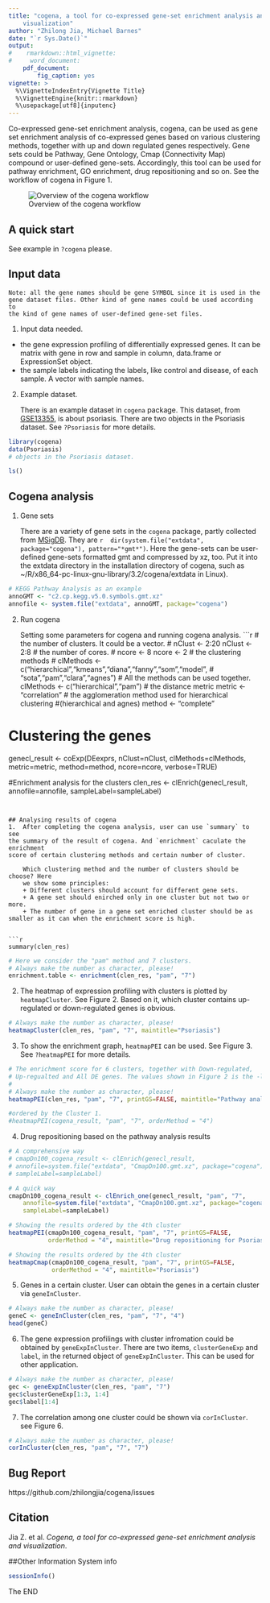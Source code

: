 ```yaml
---
title: "cogena, a tool for co-expressed gene-set enrichment analysis and 
    visualization"
author: "Zhilong Jia, Michael Barnes"
date: "`r Sys.Date()`"
output:
#    rmarkdown::html_vignette:
#     word_document:
    pdf_document:
        fig_caption: yes
vignette: >
  %\VignetteIndexEntry{Vignette Title}
  %\VignetteEngine{knitr::rmarkdown}
  %\usepackage[utf8]{inputenc}
---
```


Co-expressed gene-set enrichment analysis, cogena, can be used as gene set 
enrichment analysis of co-expressed genes based on various clustering methods,
together with up and down regulated genes respectively. Gene sets could 
be Pathway, Gene Ontology, Cmap (Connectivity Map) compound or user-defined 
gene-sets. Accordingly, this tool can be used for pathway enrichment, 
GO enrichment, drug repositioning and so on. See the workflow
of cogena in Figure 1.


![Overview of the cogena workflow](Cogena_workflow.png)

## A quick start
See example in `?cogena` please.

## Input data
    Note: all the gene names should be gene SYMBOL since it is used in the 
    gene dataset files. Other kind of gene names could be used according to 
    the kind of gene names of user-defined gene-set files.

1. Input data needed.

- the gene expression profiling of differentially expressed genes. It can be 
matrix with gene in row and sample in column, data.frame or ExpressionSet 
object.
- the sample labels indicating the labels, like control and disease, of each 
sample. A vector with sample names.

2. Example dataset.

    There is an example dataset in `cogena` package. This dataset, from 
    [GSE13355](http://www.ncbi.nlm.nih.gov/geo/query/acc.cgi?acc=GSE13355), 
    is about psoriasis. There are two objects in the Psoriasis dataset. 
    See `?Psoriasis` for more details.

```r
library(cogena)
data(Psoriasis)
# objects in the Psoriasis dataset.
```

```r
ls()
```

## Cogena analysis

1.  Gene sets

    There are a variety of gene sets in the `cogena` package, partly collected from 
    [MSigDB](http://www.broadinstitute.org/gsea/msigdb/index.jsp). They are 
    `r  dir(system.file("extdata", package="cogena"), pattern="*gmt*")`. Here
    the gene-sets can be user-defined gene-sets formatted gmt and compressed by xz, too. 
    Put it into the extdata directory in the installation directory of
    cogena, such as ~/R/x86_64-pc-linux-gnu-library/3.2/cogena/extdata in Linux). 

```r
# KEGG Pathway Analysis as an example
annoGMT <- "c2.cp.kegg.v5.0.symbols.gmt.xz"
annofile <- system.file("extdata", annoGMT, package="cogena")
```

2. Run cogena

    Setting some parameters for cogena and running cogena analysis.
```r
# the number of clusters. It could be a vector.
# nClust <- 2:20
nClust <- 2:8
# the number of cores.
# ncore <- 8
ncore <- 2
# the clustering methods
# clMethods <- c("hierarchical","kmeans","diana","fanny","som","model",
# "sota","pam","clara","agnes") # All the methods can be used together.
clMethods <- c("hierarchical","pam")
# the distance metric
metric <- "correlation"
# the agglomeration method used for hierarchical clustering 
#(hierarchical and agnes)
method <- "complete"

# Clustering the genes
genecl_result <- coExp(DEexprs, nClust=nClust, clMethods=clMethods, 
                       metric=metric, method=method, ncore=ncore, verbose=TRUE)

#Enrichment analysis for the clusters
clen_res <- clEnrich(genecl_result, annofile=annofile, sampleLabel=sampleLabel)
```


## Analysing results of cogena
1.  After completing the cogena analysis, user can use `summary` to see 
the summary of the result of cogena. And `enrichment` caculate the enrichment 
score of certain clustering methods and certain number of cluster.

    Which clustering method and the number of clusters should be choose? Here 
    we show some principles:
    + Different clusters should account for different gene sets.
    + A gene set should enirched only in one cluster but not two or more.
    + The number of gene in a gene set enriched cluster should be as smaller as it can when the enrichment score is high.
    

```r
summary(clen_res)
```



```r
# Here we consider the "pam" method and 7 clusters.
# Always make the number as character, please!
enrichment.table <- enrichment(clen_res, "pam", "7")
```

2.  The heatmap of expression profiling with clusters is plotted by 
    `heatmapCluster`. See Figure 2. Based on it, which cluster contains
    up-regulated or down-regulated genes is obvious.

```r
# Always make the number as character, please!
heatmapCluster(clen_res, "pam", "7", maintitle="Psoriasis")
```

3.  To show the enrichment graph, `heatmapPEI` can be used. See Figure 3. 
    See `?heatmapPEI` for more details.

```r
# The enrichment score for 6 clusters, together with Down-regulated, 
# Up-regualted and All DE genes. The values shown in Figure 2 is the -log2(FDR).
#
# Always make the number as character, please!
heatmapPEI(clen_res, "pam", "7", printGS=FALSE, maintitle="Pathway analysis for Psoriasis")

#ordered by the Cluster 1.
#heatmapPEI(cogena_result, "pam", "7", orderMethod = "4")
```
4. Drug repositioning based on the pathway analysis results
```r
# A comprehensive way
# cmapDn100_cogena_result <- clEnrich(genecl_result, 
# annofile=system.file("extdata", "CmapDn100.gmt.xz", package="cogena"), 
# sampleLabel=sampleLabel)

# A quick way
cmapDn100_cogena_result <- clEnrich_one(genecl_result, "pam", "7", 
    annofile=system.file("extdata", "CmapDn100.gmt.xz", package="cogena"), 
    sampleLabel=sampleLabel)
```

```r
# Showing the results ordered by the 4th cluster
heatmapPEI(cmapDn100_cogena_result, "pam", "7", printGS=FALSE, 
           orderMethod = "4", maintitle="Drug repositioning for Psoriasis")
```

```r
# Showing the results ordered by the 4th cluster
heatmapCmap(cmapDn100_cogena_result, "pam", "7", printGS=FALSE, 
            orderMethod = "4", maintitle="Psoriasis")
```

5.  Genes in a certain cluster. User can obtain the genes in 
    a certain cluster via `geneInCluster`.
```r
# Always make the number as character, please!
geneC <- geneInCluster(clen_res, "pam", "7", "4")
head(geneC)

```

6.  The gene expression profilings with cluster infromation could be 
    obtained by `geneExpInCluster`. There are two items, `clusterGeneExp` 
    and `label`, in the returned object of `geneExpInCluster`. This can 
    be used for other application.
```r
# Always make the number as character, please!
gec <- geneExpInCluster(clen_res, "pam", "7")
gec$clusterGeneExp[1:3, 1:4]
gec$label[1:4]
```

7. The correlation among one cluster could be shown via `corInCluster`. 
    see Figure 6.
```r
# Always make the number as character, please!
corInCluster(clen_res, "pam", "7", "7")
```

## Bug Report
https://github.com/zhilongjia/cogena/issues

## Citation
Jia Z. et al. *Cogena, a tool for co-expressed gene-set enrichment 
analysis and visualization*.

##Other Information
System info
```r
sessionInfo()
```
The END
